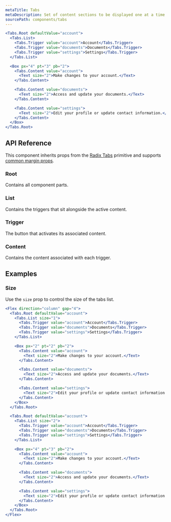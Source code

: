 ```yaml
---
metaTitle: Tabs
metaDescription: Set of content sections to be displayed one at a time.
sourcePath: components/tabs
---
```


```jsx live=true
<Tabs.Root defaultValue="account">
  <Tabs.List>
    <Tabs.Trigger value="account">Account</Tabs.Trigger>
    <Tabs.Trigger value="documents">Documents</Tabs.Trigger>
    <Tabs.Trigger value="settings">Settings</Tabs.Trigger>
  </Tabs.List>

  <Box px="4" pt="3" pb="2">
    <Tabs.Content value="account">
      <Text size="2">Make changes to your account.</Text>
    </Tabs.Content>

    <Tabs.Content value="documents">
      <Text size="2">Access and update your documents.</Text>
    </Tabs.Content>

    <Tabs.Content value="settings">
      <Text size="2">Edit your profile or update contact information.</Text>
    </Tabs.Content>
  </Box>
</Tabs.Root>
```

## API Reference

This component inherits props from the [Radix Tabs](/primitives/docs/components/tabs) primitive and supports [common margin props](/themes/docs/theme/layout#margin-props).

### Root

Contains all component parts.

### List

Contains the triggers that sit alongside the active content.

<ThemesPropsTable name="tabsList" />

### Trigger

The button that activates its associated content.

### Content

Contains the content associated with each trigger.

## Examples

### Size

Use the `size` prop to control the size of the tabs list.

```jsx live=true
<Flex direction="column" gap="4">
  <Tabs.Root defaultValue="account">
    <Tabs.List size="1">
      <Tabs.Trigger value="account">Account</Tabs.Trigger>
      <Tabs.Trigger value="documents">Documents</Tabs.Trigger>
      <Tabs.Trigger value="settings">Settings</Tabs.Trigger>
    </Tabs.List>

    <Box px="2" pt="2" pb="2">
      <Tabs.Content value="account">
        <Text size="2">Make changes to your account.</Text>
      </Tabs.Content>

      <Tabs.Content value="documents">
        <Text size="2">Access and update your documents.</Text>
      </Tabs.Content>

      <Tabs.Content value="settings">
        <Text size="2">Edit your profile or update contact information.</Text>
      </Tabs.Content>
    </Box>
  </Tabs.Root>

  <Tabs.Root defaultValue="account">
    <Tabs.List size="2">
      <Tabs.Trigger value="account">Account</Tabs.Trigger>
      <Tabs.Trigger value="documents">Documents</Tabs.Trigger>
      <Tabs.Trigger value="settings">Settings</Tabs.Trigger>
    </Tabs.List>

    <Box px="4" pt="3" pb="2">
      <Tabs.Content value="account">
        <Text size="2">Make changes to your account.</Text>
      </Tabs.Content>

      <Tabs.Content value="documents">
        <Text size="2">Access and update your documents.</Text>
      </Tabs.Content>

      <Tabs.Content value="settings">
        <Text size="2">Edit your profile or update contact information.</Text>
      </Tabs.Content>
    </Box>
  </Tabs.Root>
</Flex>
```
